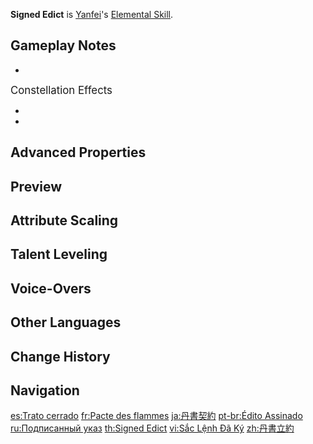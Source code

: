 {{Talent Infobox
|image         = Talent Signed Edict.png
|character     = Yanfei
|type          = Elemental Skill
|info          = Summons blistering flames that deal {{Color|[[AoE]] Pyro DMG}}.<br>Opponents hit by the flames will grant Yanfei the maximum number of [[Scarlet Seal]]s.
|CD            = 9s
|attr1         = Skill DMG
|value1        = 170–360%
|scale_att1    = ATK
}}
{{Description|Apart from their legal uses, Yanfei's seals also come with her customized additional terms and conditions. Well, it's not as if the Ministry of Civil Affairs can change the laws of nature.}}
'''Signed Edict''' is [[Yanfei]]'s [[Elemental Skill]].

==Gameplay Notes==
* {{Talent Note|particles|3}}

;<big>Constellation Effects</big>
*{{Talent Note|constellation|3|Samadhi Fire-Forged}}
*{{Talent Note|constellation|6|Extra Clause}}

==Advanced Properties==
{{Advanced Properties
|title   = Skill DMG
|gu      = 1U
|icdtag  = none
|poise   = 120
|impulse = 3
|blunt   = 1
}}

==Preview==
{{Preview
|file    = Signed Edict Preview
}}
{{Clr}}

==Attribute Scaling==
{{Talent Scaling
|talentType=Elemental Skill
|levels=14
|order=skilldmg,cd
|titles=Skill DMG (%),CD
|skilldmg_1=169.6
|skilldmg_2=182.32
|skilldmg_3=195.04
|skilldmg_4=212
|skilldmg_5=224.72
|skilldmg_6=237.44
|skilldmg_7=254.4
|skilldmg_8=271.36
|skilldmg_9=288.32
|skilldmg_10=305.28
|skilldmg_11=322.24
|skilldmg_12=339.2
|skilldmg_13=360.4
|skilldmg_14=382
|cd=9s
}}

==Talent Leveling==
{{Talent Upgrade|Yanfei}}

==Voice-Overs==
{{Talent VO}}

==Other Languages==
{{Other Languages
|en      = Signed Edict
|zhs     = 丹书立约
|zhs_rm  = Dān Shū Lìyuē
|zht     = 丹書立約
|zht_rm  = Dān Shū Lìyuē
|zh_tl   = Contract Written in Red
|ja      = 丹書契約
|ja_rm   = Tansho Keiyaku
|ja_tl   = Contract Written in Vermillion
|ko      = {{tt|단홍|丹紅}}의 {{tt|계약|契約}}
|ko_rm   = Danhong-ui Gyeyak
|ko_tl   = Contract of Red
|es      = Trato cerrado
|es_tl   = Done Deal
|fr      = Pacte des flammes
|fr_tl   = Pact of Flames
|ru      = Подписанный указ
|ru_tl   = Signed Edict
|th      = Signed Edict
|vi      = Sắc Lệnh Đã Ký
|vi_tl   = 
|de      = Pakt des Feuers
|de_tl   = Pact of Fire
|id      = Signed Edict
|pt      = Édito Assinado
|pt_tl   = Signed Edict
|tr      = Kızıl Ferman
|tr_tl   = Scarlet Edict
|it      = Editto firmato
|it_tl   = Signed Edict
}}

==Change History==
{{Change History|1.5}}

==Navigation==
{{Talent Navbox|Yanfei}}

[[es:Trato cerrado]]
[[fr:Pacte des flammes]]
[[ja:丹書契約]]
[[pt-br:Édito Assinado]]
[[ru:Подписанный указ]]
[[th:Signed Edict]]
[[vi:Sắc Lệnh Đã Ký]]
[[zh:丹書立約]]